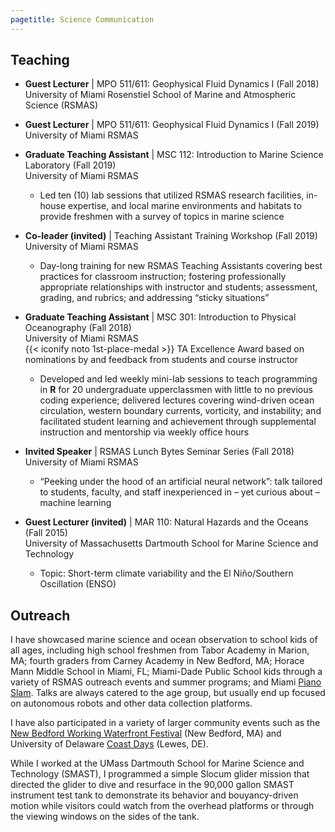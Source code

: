 ```yaml
---
pagetitle: Science Communication
---
```


## Teaching

- **Guest Lecturer** | MPO 511/611: Geophysical Fluid Dynamics I (Fall 2018) <br> University of Miami Rosenstiel School of Marine and Atmospheric Science (RSMAS)

- **Guest Lecturer** | MPO 511/611: Geophysical Fluid Dynamics I (Fall 2019) <br> University of Miami RSMAS

- **Graduate Teaching Assistant** | MSC 112: Introduction to Marine Science Laboratory (Fall 2019) <br> University of Miami RSMAS
  - Led ten (10) lab sessions that utilized RSMAS research facilities, in-house expertise, and local marine environments and habitats to provide freshmen with a survey of topics in marine science

- **Co-leader (invited)** | Teaching Assistant Training Workshop (Fall 2019) <br> University of Miami RSMAS
  - Day-long training for new RSMAS Teaching Assistants covering best practices for classroom instruction; fostering professionally appropriate relationships with instructor and students; assessment, grading, and rubrics; and addressing "sticky situations"

- **Graduate Teaching Assistant** | MSC 301: Introduction to Physical Oceanography (Fall 2018) <br> University of Miami RSMAS <br> {{< iconify noto 1st-place-medal >}} TA Excellence Award based on nominations by and feedback from students and course instructor
  - Developed and led weekly mini-lab sessions to teach programming in **R** for 20 undergraduate upperclassmen with little to no previous coding experience; delivered lectures covering wind-driven ocean circulation, western boundary currents, vorticity, and instability; and facilitated student learning and achievement through supplemental instruction and mentorship via weekly office hours

- **Invited Speaker** | RSMAS Lunch Bytes Seminar Series (Fall 2018) <br> University of Miami RSMAS
  - "Peeking under the hood of an artificial neural network": talk tailored to students, faculty, and staff inexperienced in -- yet curious about -- machine learning

- **Guest Lecturer (invited)** | MAR 110: Natural Hazards and the Oceans (Fall 2015) <br> University of Massachusetts Dartmouth School for Marine Science and Technology
  - Topic: Short-term climate variability and the El Niño/Southern Oscillation (ENSO)

## Outreach

I have showcased marine science and ocean observation to school kids of all ages, including high school freshmen from Tabor Academy in Marion, MA; fourth graders from Carney Academy in New Bedford, MA; Horace Mann Middle School in Miami, FL; Miami-Dade Public School kids through a variety of RSMAS outreach events and summer programs; and Miami [Piano Slam](https://www.pianoslam.org/){target="_blank"}. Talks are always catered to the age group, but usually end up focused on autonomous robots and other data collection platforms.

I have also participated in a variety of larger community events such as the [New Bedford Working Waterfront Festival](https://fishingheritagecenter.org/working-waterfront-festival/){target="_blank"} (New Bedford, MA) and University of Delaware [Coast Days](https://www.udel.edu/academics/colleges/ceoe/community/coastday/){target="_blank"} (Lewes, DE).

While I worked at the UMass Dartmouth School for Marine Science and Technology (SMAST), I programmed a simple Slocum glider mission that directed the glider to dive and resurface in the 90,000 gallon SMAST instrument test tank to demonstrate its behavior and bouyancy-driven motion while visitors could watch from the overhead platforms or through the viewing windows on the sides of the tank.
